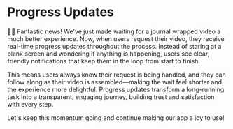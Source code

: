 # Progress Updates

👨‍💼 Fantastic news! We've just made waiting for a journal wrapped video a much better experience. Now, when users request their video, they receive real-time progress updates throughout the process. Instead of staring at a blank screen and wondering if anything is happening, users see clear, friendly notifications that keep them in the loop from start to finish.

This means users always know their request is being handled, and they can follow along as their video is assembled—making the wait feel shorter and the experience more delightful. Progress updates transform a long-running task into a transparent, engaging journey, building trust and satisfaction with every step.

Let's keep this momentum going and continue making our app a joy to use!
